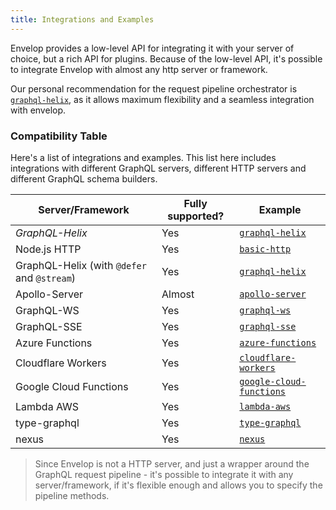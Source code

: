```yaml
---
title: Integrations and Examples
---
```


Envelop provides a low-level API for integrating it with your server of choice, but a rich API for plugins. Because of the low-level API, it's possible to integrate Envelop with almost any http server or framework.

Our personal recommendation for the request pipeline orchestrator is [`graphql-helix`](https://github.com/contrawork/graphql-helix), as it allows maximum flexibility and a seamless integration with envelop.

### Compatibility Table

Here's a list of integrations and examples. This list here includes integrations with different GraphQL servers, different HTTP servers and different GraphQL schema builders.

| Server/Framework                            | Fully supported?                                                                                | Example                                                                                                     |
| ------------------------------------------- | ----------------------------------------------------------------------------------------------- | ----------------------------------------------------------------------------------------------------------- |
| _GraphQL-Helix_                             | Yes                                                                                             | [`graphql-helix`](https://github.com/dotansimha/envelop/tree/main/examples/graphql-helix)                   |
| Node.js HTTP                                | Yes                                                                                             | [`basic-http`](https://github.com/dotansimha/envelop/tree/main/examples/simple-http)                        |
| GraphQL-Helix (with `@defer` and `@stream`) | Yes                                                                                             | [`graphql-helix`](https://github.com/dotansimha/envelop/tree/main/examples/graphql-helix-defer-stream)      |
| Apollo-Server                               | <Tooltip label="Apollo-Server v2 doesn't allow to customize `parse` function.">Almost</Tooltip> | [`apollo-server`](https://github.com/dotansimha/envelop/tree/main/examples/apollo-server)                   |
| GraphQL-WS                                  | Yes                                                                                             | [`graphql-ws`](https://github.com/dotansimha/envelop/tree/main/examples/graphql-ws)                         |
| GraphQL-SSE                                 | Yes                                                                                             | [`graphql-sse`](https://github.com/dotansimha/envelop/tree/main/examples/graphql-sse)                       |
| Azure Functions                             | Yes                                                                                             | [`azure-functions`](https://github.com/dotansimha/envelop/tree/main/examples/azure-functions)               |
| Cloudflare Workers                          | Yes                                                                                             | [`cloudflare-workers`](https://github.com/dotansimha/envelop/tree/main/examples/cloudflare-workers)         |
| Google Cloud Functions                      | Yes                                                                                             | [`google-cloud-functions`](https://github.com/dotansimha/envelop/tree/main/examples/google-cloud-functions) |
| Lambda AWS                                  | Yes                                                                                             | [`lambda-aws`](https://github.com/dotansimha/envelop/tree/main/examples/lambda-aws)                         |
| type-graphql                                | Yes                                                                                             | [`type-graphql`](https://github.com/dotansimha/envelop/tree/main/examples/typegraphql)                      |
| nexus                                       | Yes                                                                                             | [`nexus`](https://github.com/dotansimha/envelop/tree/main/examples/nexus)                                   |

> Since Envelop is not a HTTP server, and just a wrapper around the GraphQL request pipeline - it's possible to integrate it with any server/framework, if it's flexible enough and allows you to specify the pipeline methods.
